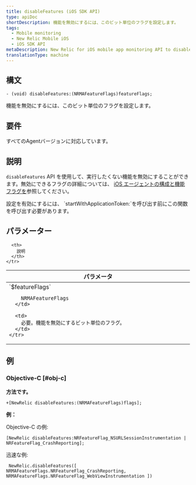 ```yaml
---
title: disableFeatures (iOS SDK API)
type: apiDoc
shortDescription: 機能を無効にするには、このビット単位のフラグを設定します。
tags:
  - Mobile monitoring
  - New Relic Mobile iOS
  - iOS SDK API
metaDescription: New Relic for iOS mobile app monitoring API to disable features.
translationType: machine
---
```


## 構文

```
- (void) disableFeatures:(NRMAFeatureFlags)featureFlags;
```

機能を無効にするには、このビット単位のフラグを設定します。

## 要件

すべてのAgentバージョンに対応しています。

## 説明

`disableFeatures` API を使用して、実行したくない機能を無効にすることができます。無効にできるフラグの詳細については、 [iOS エージェントの構成と機能フラグを](/docs/mobile-monitoring/new-relic-mobile-ios/api-guides/ios-agent-configuration-feature-flags)参照してください。

<Callout variant="important">
  設定を有効にするには、 `startWithApplicationToken:`を呼び出す前にこの関数を呼び出す必要があります。
</Callout>

## パラメーター

<table>
  <thead>
    <tr>
      <th width="25%">
        パラメータ
      </th>

      <th>
        説明
      </th>
    </tr>
  </thead>

  <tbody>
    <tr>
      <td>
        `$featureFlags`

        NRMAFeatureFlags
      </td>

      <td>
        必要。機能を無効にするビット単位のフラグ。
      </td>
    </tr>
  </tbody>
</table>

## 例

### Objective-C [#obj-c]

**方法です。**

```
+[NewRelic disableFeatures:(NRMAFeatureFlags)flags];
```

**例：**

Objective-C の例:

```
[NewRelic disableFeatures:NRFeatureFlag_NSURLSessionInstrumentation | NRFeatureFlag_CrashReporting]; 
```

迅速な例:

```
 NewRelic.disableFeatures([ NRMAFeatureFlags.NRFeatureFlag_CrashReporting, NRMAFeatureFlags.NRFeatureFlag_WebViewInstrumentation ])
```